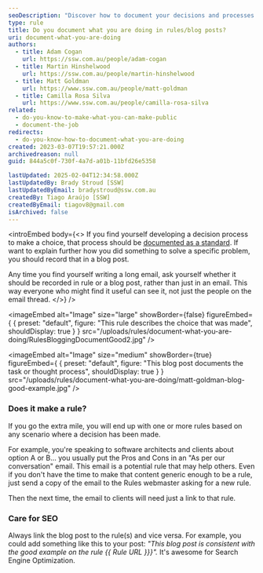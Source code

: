 ```yaml
---
seoDescription: "Discover how to document your decisions and processes effectively using rules or blog posts for better clarity and reusability."
type: rule
title: Do you document what you are doing in rules/blog posts?
uri: document-what-you-are-doing
authors:
  - title: Adam Cogan
    url: https://ssw.com.au/people/adam-cogan
  - title: Martin Hinshelwood
    url: https://ssw.com.au/people/martin-hinshelwood
  - title: Matt Goldman
    url: https://www.ssw.com.au/people/matt-goldman
  - title: Camilla Rosa Silva
    url: https://www.ssw.com.au/people/camilla-rosa-silva
related:
  - do-you-know-to-make-what-you-can-make-public
  - document-the-job
redirects:
  - do-you-know-how-to-document-what-you-are-doing
created: 2023-03-07T19:57:21.000Z
archivedreason: null
guid: 844a5c0f-730f-4a7d-a01b-11bfd26e5358

lastUpdated: 2025-02-04T12:34:58.000Z
lastUpdatedBy: Brady Stroud [SSW]
lastUpdatedByEmail: bradystroud@ssw.com.au
createdBy: Tiago Araújo [SSW]
createdByEmail: tiagov8@gmail.com
isArchived: false
---
```


<introEmbed
  body={<>
If you find yourself developing a decision process to make a choice, that process should be [documented as a standard](/document-the-job). If want to explain further how you did something to solve a specific problem, you should record that in a blog post.

Any time you find yourself writing a long email, ask yourself whether it should be recorded in rule or a blog post, rather than just in an email. This way everyone who might find it useful can see it, not just the people on the email thread.
  </>}
/>

<imageEmbed
  alt="Image"
  size="large"
  showBorder={false}
  figureEmbed={ {
    preset: "default",
    figure: "This rule describes the choice that was made",
    shouldDisplay: true
  } }
  src="/uploads/rules/document-what-you-are-doing/RulesBloggingDocumentGood2.jpg"
/>

<imageEmbed
  alt="Image"
  size="medium"
  showBorder={true}
  figureEmbed={ {
    preset: "default",
    figure: "This blog post documents the task or thought process",
    shouldDisplay: true
  } }
  src="/uploads/rules/document-what-you-are-doing/matt-goldman-blog-good-example.jpg"
/>

### Does it make a rule?

If you go the extra mile, you will end up with one or more rules based on any scenario where a decision has been made.

For example, you're speaking to software architects and clients about option A or B... you usually put the Pros and Cons in an "As per our conversation" email. This email is a potential rule that may help others. Even if you don't have the time to make that content generic enough to be a rule, just send a copy of the email to the Rules webmaster asking for a new rule.

Then the next time, the email to clients will need just a link to that rule.

### Care for SEO

Always link the blog post to the rule(s) and vice versa. For example, you could add something like this to your post: _"This blog post is consistent with the good example on the rule &#123;&#123; Rule URL &#125;&#125;}"._ It's awesome for Search Engine Optimization.
